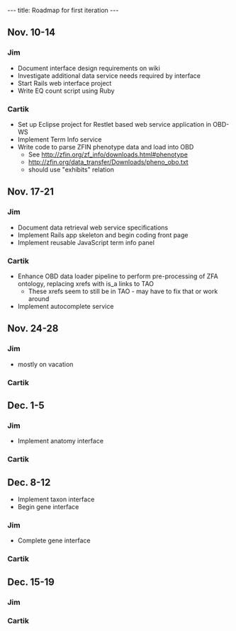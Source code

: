 ---
title: Roadmap for first iteration
---

==Nov. 10-14==
===Jim===
* Document interface design requirements on wiki
* Investigate additional data service needs required by interface
* Start Rails web interface project
* Write EQ count script using Ruby
===Cartik===
* Set up Eclipse project for Restlet based web service application in OBD-WS
* Implement Term Info service
* Write code to parse ZFIN phenotype data and load into OBD
** See http://zfin.org/zf_info/downloads.html#phenotype
** http://zfin.org/data_transfer/Downloads/pheno_obo.txt
** should use "exhibits" relation
==Nov. 17-21==
===Jim===
* Document data retrieval web service specifications
* Implement Rails app skeleton and begin coding front page
* Implement reusable JavaScript term info panel
===Cartik===
* Enhance OBD data loader pipeline to perform pre-processing of ZFA ontology, replacing xrefs with is_a links to TAO
** These xrefs seem to still be in TAO - may have to fix that or work around
* Implement autocomplete service
==Nov. 24-28==
===Jim===
* mostly on vacation
===Cartik===
==Dec. 1-5==
===Jim===
* Implement anatomy interface

===Cartik===
==Dec. 8-12==
* Implement taxon interface
* Begin gene interface
===Jim===
* Complete gene interface
===Cartik===
==Dec. 15-19==
===Jim===
===Cartik===